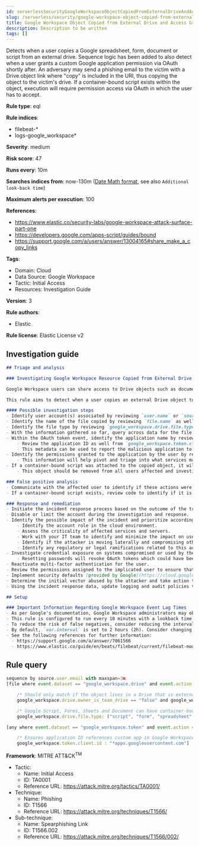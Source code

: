 ```yaml
---
id: serverlessSecurityGoogleWorkspaceObjectCopiedFromExternalDriveAndAccessGrantedToCustomApplication
slug: /serverless/security/google-workspace-object-copied-from-external-drive-and-access-granted-to-custom-application
title: Google Workspace Object Copied from External Drive and Access Granted to Custom Application
description: Description to be written
tags: []
---
```


<div id="google-workspace-object-copied-from-external-drive-and-access-granted-to-custom-application"></div>

Detects when a user copies a Google spreadsheet, form, document or script from an external drive. Sequence logic has been added to also detect when a user grants a custom Google application permission via OAuth shortly after. An adversary may send a phishing email to the victim with a Drive object link where "copy" is included in the URI, thus copying the object to the victim's drive. If a container-bound script exists within the object, execution will require permission access via OAuth in which the user has to accept.

**Rule type**: eql

**Rule indices**: 

* filebeat-*
* logs-google_workspace*

**Severity**: medium

**Risk score**: 47

**Runs every**: 10m

**Searches indices from**: now-130m ([Date Math format](((ref))/common-options.html#date-math), see also <DocLink id="serverlessSecurityRulesUiCreate" section="set-the-rules-schedule">`Additional look-back time`</DocLink>)

**Maximum alerts per execution**: 100

**References**: 

* https://www.elastic.co/security-labs/google-workspace-attack-surface-part-one
* https://developers.google.com/apps-script/guides/bound
* https://support.google.com/a/users/answer/13004165#share_make_a_copy_links

**Tags**: 

* Domain: Cloud
* Data Source: Google Workspace
* Tactic: Initial Access
* Resources: Investigation Guide

**Version**: 3

**Rule authors**: 

* Elastic

**Rule license**: Elastic License v2

## Investigation guide

```markdown
## Triage and analysis

### Investigating Google Workspace Resource Copied from External Drive and Access Granted to Custom Application

Google Workspace users can share access to Drive objects such as documents, sheets, and forms via email delivery or a shared link. Shared link URIs have parameters like `view` or `edit` to indicate the recipient's permissions. The `copy` parameter allows the recipient to copy the object to their own Drive, which grants the object with the same privileges as the recipient. Specific objects in Google Drive allow container-bound scripts that run on Google's Apps Script platform. Container-bound scripts can contain malicious code that executes with the recipient's privileges if in their Drive.

This rule aims to detect when a user copies an external Drive object to their Drive storage and then grants permissions to a custom application via OAuth prompt.

#### Possible investigation steps
- Identify user account(s) associated by reviewing `user.name` or `source.user.email` in the alert.
- Identify the name of the file copied by reviewing `file.name` as well as the `file.id` for triaging.
- Identify the file type by reviewing `google_workspace.drive.file.type`.
- With the information gathered so far, query across data for the file metadata to determine if this activity is isolated or widespread.
- Within the OAuth token event, identify the application name by reviewing `google_workspace.token.app_name`.
    - Review the application ID as well from `google_workspace.token.client.id`.
    - This metadata can be used to report the malicious application to Google for permanent blacklisting.
- Identify the permissions granted to the application by the user by reviewing `google_workspace.token.scope.data.scope_name`.
    - This information will help pivot and triage into what services may have been affected.
- If a container-bound script was attached to the copied object, it will also exist in the user's drive.
    - This object should be removed from all users affected and investigated for a better understanding of the malicious code.

### False positive analysis
- Communicate with the affected user to identify if these actions were intentional
- If a container-bound script exists, review code to identify if it is benign or malicious

### Response and remediation
- Initiate the incident response process based on the outcome of the triage.
- Disable or limit the account during the investigation and response.
- Identify the possible impact of the incident and prioritize accordingly; the following actions can help you gain context:
    - Identify the account role in the cloud environment.
    - Assess the criticality of affected services and servers.
    - Work with your IT team to identify and minimize the impact on users.
    - Identify if the attacker is moving laterally and compromising other accounts, servers, or services.
    - Identify any regulatory or legal ramifications related to this activity.
- Investigate credential exposure on systems compromised or used by the attacker to ensure all compromised accounts are identified. Reset passwords or delete API keys as needed to revoke the attacker's access to the environment. Work with your IT teams to minimize the impact on business operations during these actions.
    - Resetting passwords will revoke OAuth tokens which could have been stolen.
- Reactivate multi-factor authentication for the user.
- Review the permissions assigned to the implicated user to ensure that the least privilege principle is being followed.
- Implement security defaults [provided by Google](https://cloud.google.com/security-command-center/docs/how-to-investigate-threats).
- Determine the initial vector abused by the attacker and take action to prevent reinfection via the same vector.
- Using the incident response data, update logging and audit policies to improve the mean time to detect (MTTD) and the mean time to respond (MTTR).

## Setup

### Important Information Regarding Google Workspace Event Lag Times
- As per Google's documentation, Google Workspace administrators may observe lag times ranging from minutes up to 3 days between the time of an event's occurrence and the event being visible in the Google Workspace admin/audit logs.
- This rule is configured to run every 10 minutes with a lookback time of 130 minutes.
- To reduce the risk of false negatives, consider reducing the interval that the Google Workspace (formerly G Suite) Filebeat module polls Google's reporting API for new events.
- By default, `var.interval` is set to 2 hours (2h). Consider changing this interval to a lower value, such as 10 minutes (10m).
- See the following references for further information:
  - https://support.google.com/a/answer/7061566
  - https://www.elastic.co/guide/en/beats/filebeat/current/filebeat-module-google_workspace.html
```

## Rule query

```js
sequence by source.user.email with maxspan=3m
[file where event.dataset == "google_workspace.drive" and event.action == "copy" and

    /* Should only match if the object lives in a Drive that is external to the user's GWS organization */
    google_workspace.drive.owner_is_team_drive == "false" and google_workspace.drive.copy_type == "external" and

    /* Google Script, Forms, Sheets and Document can have container-bound scripts */
    google_workspace.drive.file.type: ("script", "form", "spreadsheet", "document")]

[any where event.dataset == "google_workspace.token" and event.action == "authorize" and

    /* Ensures application ID references custom app in Google Workspace and not GCP */
    google_workspace.token.client.id : "*apps.googleusercontent.com"]

```

**Framework**: MITRE ATT&CK<sup>TM</sup>

* Tactic:
    * Name: Initial Access
    * ID: TA0001
    * Reference URL: https://attack.mitre.org/tactics/TA0001/
* Technique:
    * Name: Phishing
    * ID: T1566
    * Reference URL: https://attack.mitre.org/techniques/T1566/
* Sub-technique:
    * Name: Spearphishing Link
    * ID: T1566.002
    * Reference URL: https://attack.mitre.org/techniques/T1566/002/

